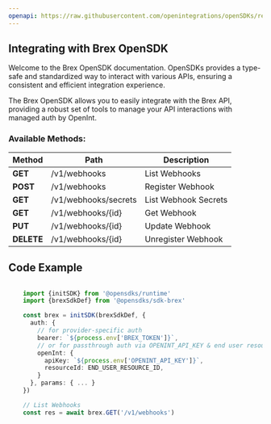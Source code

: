 ```yaml
---
openapi: https://raw.githubusercontent.com/openintegrations/openSDKs/refs/heads/main/sdks/sdk-brex/brex_webhooks.oas.json
---
```


## Integrating with Brex OpenSDK 

Welcome to the Brex OpenSDK documentation. OpenSDKs provides a type-safe and standardized way to interact with various APIs, ensuring a consistent and efficient integration experience.

The Brex OpenSDK allows you to easily integrate with the Brex API, providing a robust set of tools to manage your API interactions with managed auth by OpenInt. 

### Available Methods:

| Method | Path | Description |
|--------|------|-------------|
| **GET** | /v1/webhooks | List Webhooks
| **POST** | /v1/webhooks | Register Webhook
| **GET** | /v1/webhooks/secrets | List Webhook Secrets
| **GET** | /v1/webhooks/{id} | Get Webhook
| **PUT** | /v1/webhooks/{id} | Update Webhook
| **DELETE** | /v1/webhooks/{id} | Unregister Webhook


## Code Example

```typescript

    import {initSDK} from '@opensdks/runtime'
    import {brexSdkDef} from '@opensdks/sdk-brex'

    const brex = initSDK(brexSdkDef, {
      auth: {
        // for provider-specific auth
        bearer: `${process.env['BREX_TOKEN']}`,
        // or for passthrough auth via OPENINT_API_KEY & end user resourceId
        openInt: {
          apiKey: `${process.env['OPENINT_API_KEY']}`,
          resourceId: END_USER_RESOURCE_ID,
        }
      }, params: { ... }
    })

    // List Webhooks
    const res = await brex.GET('/v1/webhooks')
```
